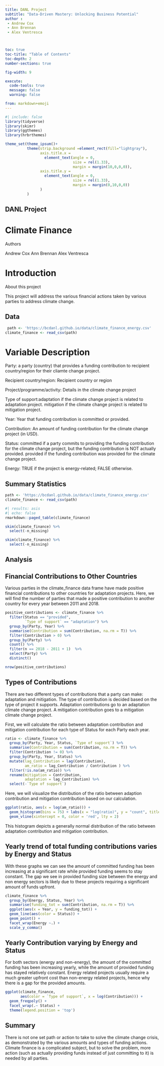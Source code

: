 ```yaml
---
title: DANL Project
subtitle: "Data-Driven Mastery: Unlocking Business Potential"
author : 
 - Andrew Cox
 - Ann Brennan 
 - Alex Ventresca



toc: true
toc-title: "Table of Contents"
toc-depth: 2
number-sections: true

fig-width: 9

execute:
  code-tools: true
  message: false
  warning: false

from: markdown+emoji
---
```

```r
#| include: false
library(tidyverse)
library(skimr)
library(ggthemes)
library(hrbrthemes)

theme_set(theme_ipsum()+
          theme(strip.background =element_rect(fill="lightgray"),
                axis.title.x = 
                  element_text(angle = 0,
                               size = rel(1.33),
                               margin = margin(10,0,0,0)),
                axis.title.y = 
                  element_text(angle = 0,
                               size = rel(1.33),
                               margin = margin(0,10,0,0))
                )
          )
```
## DANL Project
# Climate Finance 

Authors 

Andrew Cox
Ann Brennan
Alex Ventresca


# Introduction

About this project

This project will address the various financial actions taken by various parties to address climate change.

## Data

```r
 path <- 'https://bcdanl.github.io/data/climate_finance_energy.csv'
climate_finance <- read_csv(path)
```


# Variable Description 

Party: a party (country) that provides a funding contribution to recipient country/region for their cliamte change project.

Recipient country/region: Recipient country or region

Project/programme/activity: Details in the climate change project

Type of support:adaptation if the climate change project is related to adaptation project. mitigation if the climate change project is related to mitigation project.

Year: Year that funding contribution is committed or provided.

Contribution: An amount of funding contribution for the climate change project (in USD).

Status: committed if a party commits to providing the funding contribution for the climate change project, but the funding contribution is NOT actually provided. provided if the funding contribution was provided for the climate change project.

Energy: TRUE if the project is energy-related; FALSE otherwise.


## Summary Statistics

```r
path <- 'https://bcdanl.github.io/data/climate_finance_energy.csv'
climate_finance <- read_csv(path)
```

```r
#| results: asis
#| echo: false
rmarkdown::paged_table(climate_finance) 
```


```r
skim(climate_finance) %>% 
  select(-n_missing)
```


```r
skim(climate_finance) %>% 
  select(-n_missing)
```


## Analysis

## Financial Contributions to Other Countries

Various parties in the climate_finance data frame have made positive financial contributions to other countries for adaptation projects. Here, we will find the number of parties that made a positive contribution to another country for every year between 2011 and 2018.

```r
positive_contributions <- climate_finance %>% 
  filter(Status == "provided",                       
         `Type of support` == "adaptation") %>%      
  group_by(Party, Year) %>%                          
  summarise(Contribution = sum(Contribution, na.rm = T)) %>%  
  filter(Contribution > 0) %>%                       
  group_by(Party) %>%                                
  count() %>%                                        
  filter(n == 2018 - 2011 + 1)  %>%                  
  select(Party) %>% 
  distinct()    
```

```r
nrow(positive_contributions)
```

## Types of Contributions 
There are two different types of contributions that a party can make: adaptation and mitigation. The type of contribution is decided based on the type of project it supports. Adaptation contributions go to an adaptation climate change project. A mitigation contribution goes to a mitigation climate change project.

First, we will calculate the ratio between adaptation contribution and mitigation contribution for each type of Status for each Party each year.


```r
ratio <- climate_finance %>% 
  group_by(Party, Year, Status, `Type of support`) %>% 
  summarise(Contribution = sum(Contribution, na.rm = T)) %>% 
  filter(Contribution != 0) %>% 
  group_by(Party, Year, Status) %>% 
  mutate(lag_Contribution = lag(Contribution), 
         am_ratio = lag_Contribution / Contribution ) %>% 
  filter(!is.na(am_ratio)) %>% 
  rename(mitigation = Contribution, 
         adaptation = lag_Contribution) %>% 
  select(-`Type of support`) 
```

Here, we will visualize the distribution of the ratio between adaption contribution and mitigation contribution based on our calculation.


```r
ggplot(ratio, aes(x = log(am_ratio))) +
  geom_histogram(bins = 75) + labs(x = "log(ratio)", y = "count", title = "Distribution of the Ratio of Contributions") +
  geom_vline(xintercept = 0, color = 'red', lty = 2)
```

This histogram depicts a generally normal distribution of the ratio between adaptation contribution and mitigation contribution.

## Yearly trend of total funding contributions varies by Energy and Status 

With these graphs we can see the amount of committed funding has been increasing at a significant rate while provided funding seems to stay constant. The gap we see in provided funding size between the energy and non energy sectors is likely due to these projects requiring a significant amount of funds upfront.


```r
climate_finance %>% 
  group_by(Energy, Status, Year) %>% 
  summarise(funding_tot = sum(Contribution, na.rm = T)) %>% 
  ggplot(aes(x = Year, y = funding_tot)) +
  geom_line(aes(color = Status)) +
  geom_point() +
  facet_wrap(Energy ~.) +
  scale_y_comma()
```


## Yearly Contribution varying by Energy and Status

For both sectors (energy and non-energy), the amount of the committed funding has been increasing yearly, while the amount of provided funding has stayed relatively constant. Energy related projects usually require a much greater upfront cost than non-energy related projects, hence why there is a gap for the provided amounts.

```r
ggplot(climate_finance,
       aes(color = `Type of support`, x = log(Contribution))) +
  geom_freqpoly() +
  facet_wrap(.~ Status) +
  theme(legend.position = 'top')
```


## Summary

There is not one set path or action to take to solve the climate change crisis, as demonstrated by the various amounts and types of funding actions. Climate finance is a complicated subject, but to solve the problem, more action (such as actually providing funds instead of just committing to it) is needed by all parties.

